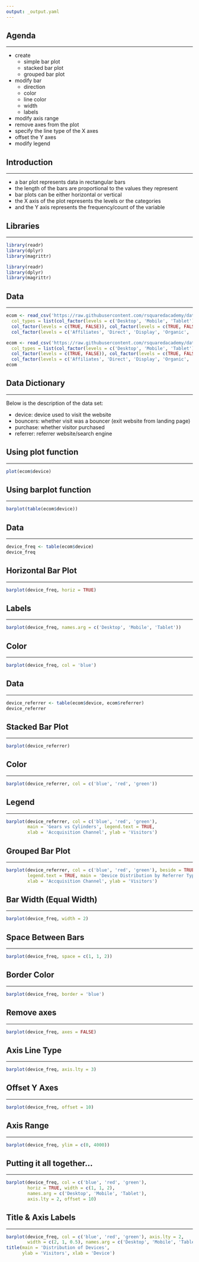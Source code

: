 ```yaml
---
output: _output.yaml
---
```


## {data-background="viz_bar.png"}

## Agenda

<hr>

- create 
    - simple bar plot
    - stacked bar plot
    - grouped bar plot
- modify bar
    - direction
    - color
    - line color
    - width
    - labels
- modify axis range
- remove axes from the plot
- specify the line type of the X axes
- offset the Y axes
- modify legend

## Introduction

<hr>

- a bar plot represents data in rectangular bars 
- the length of the bars are proportional to the values they represent 
- bar plots can be either horizontal or vertical 
- the X axis of the plot represents the levels or the categories
- and the Y axis represents the frequency/count of the variable 

<!-- ## Univariate Bar Plot -->

<!-- <hr> -->

<!-- A univariate bar plot represents a single categorical variable. The categories in the variable are represented on the X axis and their frequencies on the Y axis. In the below example, the `cyl` variable from the `mtcars` data set is visualized using a bar plot. The categories or levels are `4`, `6` and `8` which represent the number of cylinders in the automobile and are represented on the X axis. The frequency for each type of cylinder is represented by the Y axis. -->

<!-- In R, bar plots can be created using either the `plot()` or `barplot()` function. The input to both the functions are different. In case of the `plot()` function, we can specify the variable but it must be converted to a factor variable. In case of the `barplot()` function, the input must be the count or frequency of the variable. The `table()` function can be used to generate the counts/frequency for a variable. Let us use both the functions to create the bar plot: -->

## Libraries

<hr>

```r
library(readr)
library(dplyr)
library(magrittr)
```

```r
library(readr)
library(dplyr)
library(magrittr)
```

## Data

<hr>

```r
ecom <- read_csv('https://raw.githubusercontent.com/rsquaredacademy/datasets/master/ecom.csv',
  col_types = list(col_factor(levels = c('Desktop', 'Mobile', 'Tablet')), 
  col_factor(levels = c(TRUE, FALSE)), col_factor(levels = c(TRUE, FALSE)), 
  col_factor(levels = c('Affiliates', 'Direct', 'Display', 'Organic', 'Paid', 'Referral', 'Social'))))
```

```r
ecom <- read_csv('https://raw.githubusercontent.com/rsquaredacademy/datasets/master/ecom.csv',
  col_types = list(col_factor(levels = c('Desktop', 'Mobile', 'Tablet')), 
  col_factor(levels = c(TRUE, FALSE)), col_factor(levels = c(TRUE, FALSE)), 
  col_factor(levels = c('Affiliates', 'Direct', 'Display', 'Organic', 'Paid', 'Referral', 'Social'))))
ecom
```

## Data Dictionary

<hr>

Below is the description of the data set:

- device: device used to visit the website
- bouncers: whether visit was a bouncer (exit website from landing page)
- purchase: whether visitor purchased
- referrer: referrer website/search engine

## Using plot function

<hr>

```r
plot(ecom$device)
```

## Using barplot function

<hr>

```r
barplot(table(ecom$device))
```

## Data

<hr>

```r
device_freq <- table(ecom$device)
device_freq
```

## Horizontal Bar Plot

<hr>

```r
barplot(device_freq, horiz = TRUE)
```

## Labels

<hr>

```r
barplot(device_freq, names.arg = c('Desktop', 'Mobile', 'Tablet'))
```

## Color

<hr>

```r
barplot(device_freq, col = 'blue')
```

## {data-background="stacked.png"}

## Data 

<hr>

```r
device_referrer <- table(ecom$device, ecom$referrer)
device_referrer
```

## Stacked Bar Plot

<hr>

```r
barplot(device_referrer)
```

## Color

<hr>

```r
barplot(device_referrer, col = c('blue', 'red', 'green'))
```

## Legend

<hr>

```r
barplot(device_referrer, col = c('blue', 'red', 'green'),
        main = 'Gears vs Cylinders', legend.text = TRUE,
        xlab = 'Accquisition Channel', ylab = 'Visitors')
```

## Grouped Bar Plot

<hr>

```r
barplot(device_referrer, col = c('blue', 'red', 'green'), beside = TRUE, 
        legend.text = TRUE, main = 'Device Distribution by Referrer Type',
        xlab = 'Accquisition Channel', ylab = 'Visitors')
```

## {data-background="aesthetics.png"}

## Bar Width (Equal Width)

<hr>

```r
barplot(device_freq, width = 2)
```

## Space Between Bars

<hr>

```r
barplot(device_freq, space = c(1, 1, 2))
```

## Border Color

<hr>

```r
barplot(device_freq, border = 'blue')
```

## Remove axes

<hr>

```r
barplot(device_freq, axes = FALSE)
```

## Axis Line Type

<hr>

```r
barplot(device_freq, axis.lty = 3)
```

## Offset Y Axes

<hr>

```r
barplot(device_freq, offset = 10)
```

## Axis Range

<hr>

```r
barplot(device_freq, ylim = c(0, 4000))
```

## Putting it all together...

<hr>

```r
barplot(device_freq, col = c('blue', 'red', 'green'),
        horiz = TRUE, width = c(1, 1, 2),
        names.arg = c('Desktop', 'Mobile', 'Tablet'),
        axis.lty = 2, offset = 10)
```

## Title & Axis Labels

<hr>

```r
barplot(device_freq, col = c('blue', 'red', 'green'), axis.lty = 2,
        width = c(2, 1, 0.5), names.arg = c('Desktop', 'Mobile', 'Tablet'), offset = 2)
title(main = 'Distribution of Devices',
      ylab = 'Visitors', xlab = 'Device')
```

## {data-background="thankyou.png"}

<!-- To do: -->
<!--   - add intro slide -->
<!--   - combine introduction and univariate bar plot -->